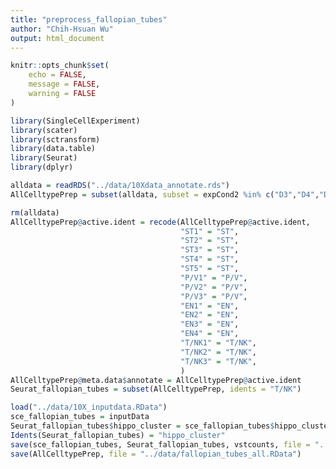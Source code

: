 ```yaml
---
title: "preprocess_fallopian_tubes"
author: "Chih-Hsuan Wu"
output: html_document
---
```


```r
knitr::opts_chunk$set(
	echo = FALSE,
	message = FALSE,
	warning = FALSE
)
```

```r
library(SingleCellExperiment)
library(scater)
library(sctransform)
library(data.table)
library(Seurat)
library(dplyr)
```

```r

alldata = readRDS("../data/10Xdata_annotate.rds")
AllCelltypePrep = subset(alldata, subset = expCond2 %in% c("D3","D4","D5","D6","D7"))

rm(alldata)
AllCelltypePrep@active.ident = recode(AllCelltypePrep@active.ident,
                                      "ST1" = "ST",
                                      "ST2" = "ST",
                                      "ST3" = "ST",
                                      "ST4" = "ST",
                                      "ST5" = "ST",
                                      "P/V1" = "P/V",
                                      "P/V2" = "P/V",
                                      "P/V3" = "P/V",
                                      "EN1" = "EN",
                                      "EN2" = "EN",
                                      "EN3" = "EN",
                                      "EN4" = "EN",
                                      "T/NK1" = "T/NK",
                                      "T/NK2" = "T/NK",
                                      "T/NK3" = "T/NK",
                                      )
AllCelltypePrep@meta.data$annotate = AllCelltypePrep@active.ident
Seurat_fallopian_tubes = subset(AllCelltypePrep, idents = "T/NK")

```

```r
load("../data/10X_inputdata.RData")
sce_fallopian_tubes = inputData
Seurat_fallopian_tubes$hippo_cluster = sce_fallopian_tubes$hippo_cluster
Idents(Seurat_fallopian_tubes) = "hippo_cluster"
save(sce_fallopian_tubes, Seurat_fallopian_tubes, vstcounts, file = "../data/fallopian_tubes.RData") 
save(AllCelltypePrep, file = "../data/fallopian_tubes_all.RData")
```



